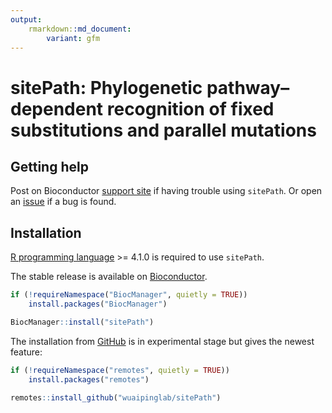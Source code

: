 ```yaml
---
output: 
    rmarkdown::md_document:
        variant: gfm
---
```


# sitePath: Phylogenetic pathway–dependent recognition of fixed substitutions and parallel mutations

## Getting help

Post on Bioconductor [support site](https://support.bioconductor.org/) if having trouble using `sitePath`. Or open an [issue](https://github.com/wuaipinglab/sitePath/issues/new?assignees=&labels=&template=bug_report.md&title=) if a bug is found.

## Installation

[R programming language](https://cran.r-project.org/) >= 4.1.0 is required to use `sitePath`.

The stable release is available on [Bioconductor](https://bioconductor.org/packages/sitePath/).
```r
if (!requireNamespace("BiocManager", quietly = TRUE))
    install.packages("BiocManager")

BiocManager::install("sitePath")
```

The installation from [GitHub](https://github.com/wuaipinglab/sitePath/) is in experimental stage but gives the newest feature:
```r
if (!requireNamespace("remotes", quietly = TRUE))
    install.packages("remotes")

remotes::install_github("wuaipinglab/sitePath")
```
